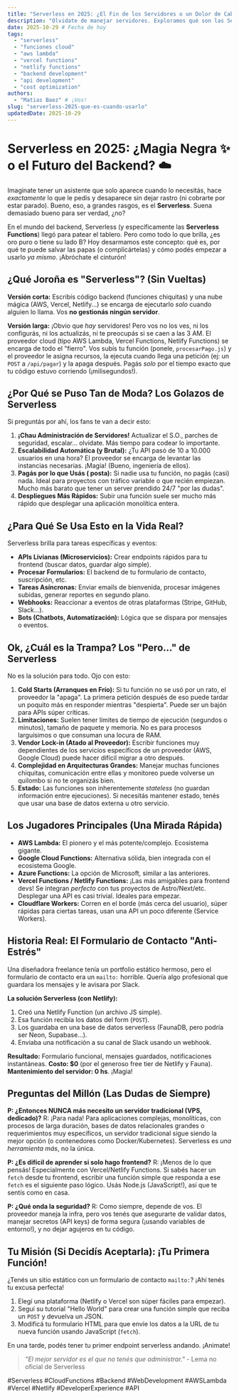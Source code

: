 ```yaml
---
title: "Serverless en 2025: ¿El Fin de los Servidores o un Dolor de Cabeza Escondido?"
description: "Olvidate de manejar servidores. Exploramos qué son las Serverless Functions, por qué todos hablan de ellas en 2025, cuándo usarlas (y cuándo no) y cómo empezar sin morir en el intento."
date: 2025-10-29 # Fecha de hoy
tags:
  - "serverless"
  - "funciones cloud"
  - "aws lambda"
  - "vercel functions"
  - "netlify functions"
  - "backend development"
  - "api development"
  - "cost optimization"
authors:
  - "Matias Baez" # ¡Vos!
slug: "serverless-2025-que-es-cuando-usarlo"
updatedDate: 2025-10-29
---
```


# Serverless en 2025: ¿Magia Negra ✨ o el Futuro del Backend? ☁️

Imaginate tener un asistente que solo aparece cuando lo necesitás, hace *exactamente* lo que le pedís y desaparece sin dejar rastro (ni cobrarte por estar parado). Bueno, eso, a grandes rasgos, es el **Serverless**. Suena demasiado bueno para ser verdad, ¿no?

En el mundo del backend, Serverless (y específicamente las **Serverless Functions**) llegó para patear el tablero. Pero como todo lo que brilla, ¿es oro puro o tiene su lado B? Hoy desarmamos este concepto: qué es, por qué te puede salvar las papas (o complicártelas) y cómo podés empezar a usarlo *ya mismo*. ¡Abróchate el cinturón!

## ¿Qué Joroña es "Serverless"? (Sin Vueltas)

**Versión corta:** Escribís código backend (funciones chiquitas) y una nube mágica (AWS, Vercel, Netlify...) se encarga de ejecutarlo *solo* cuando alguien lo llama. Vos **no gestionás ningún servidor**.

**Versión larga:** ¡Obvio que *hay* servidores! Pero vos no los ves, ni los configurás, ni los actualizás, ni te preocupás si se caen a las 3 AM. El proveedor cloud (tipo AWS Lambda, Vercel Functions, Netlify Functions) se encarga de todo el "fierro". Vos subís tu función (ponele, `procesarPago.js`) y el proveedor le asigna recursos, la ejecuta cuando llega una petición (ej: un `POST` a `/api/pagar`) y la apaga después. Pagás *solo* por el tiempo exacto que tu código estuvo corriendo (¡milisegundos!).

## ¿Por Qué se Puso Tan de Moda? Los Golazos de Serverless

Si preguntás por ahí, los fans te van a decir esto:

1.  **¡Chau Administración de Servidores!** Actualizar el S.O., parches de seguridad, escalar... olvidate. Más tiempo para codear lo importante.
2.  **Escalabilidad Automática (y Brutal):** ¿Tu API pasó de 10 a 10.000 usuarios en una hora? El proveedor se encarga de levantar las instancias necesarias. ¡Magia! (Bueno, ingeniería de ellos).
3.  **Pagás por lo que Usás ( posta):** Si nadie usa tu función, no pagás (casi) nada. Ideal para proyectos con tráfico variable o que recién empiezan. Mucho más barato que tener un server prendido 24/7 "por las dudas".
4.  **Despliegues Más Rápidos:** Subir una función suele ser mucho más rápido que desplegar una aplicación monolítica entera.

## ¿Para Qué Se Usa Esto en la Vida Real?

Serverless brilla para tareas específicas y eventos:

* **APIs Livianas (Microservicios):** Crear endpoints rápidos para tu frontend (buscar datos, guardar algo simple).
* **Procesar Formularios:** El backend de tu formulario de contacto, suscripción, etc.
* **Tareas Asíncronas:** Enviar emails de bienvenida, procesar imágenes subidas, generar reportes en segundo plano.
* **Webhooks:** Reaccionar a eventos de otras plataformas (Stripe, GitHub, Slack...).
* **Bots (Chatbots, Automatización):** Lógica que se dispara por mensajes o eventos.

## Ok, ¿Cuál es la Trampa? Los "Pero..." de Serverless

No es la solución para todo. Ojo con esto:

1.  **Cold Starts (Arranques en Frío):** Si tu función no se usó por un rato, el proveedor la "apaga". La primera petición después de eso puede tardar un poquito más en responder mientras "despierta". Puede ser un bajón para APIs súper críticas.
2.  **Limitaciones:** Suelen tener límites de tiempo de ejecución (segundos o minutos), tamaño de paquete y memoria. No es para procesos larguísimos o que consuman una locura de RAM.
3.  **Vendor Lock-in (Atado al Proveedor):** Escribir funciones muy dependientes de los servicios específicos de un proveedor (AWS, Google Cloud) puede hacer difícil migrar a otro después.
4.  **Complejidad en Arquitecturas Grandes:** Manejar muchas funciones chiquitas, comunicación entre ellas y monitoreo puede volverse un quilombo si no te organizás bien.
5.  **Estado:** Las funciones son inherentemente *stateless* (no guardan información entre ejecuciones). Si necesitás mantener estado, tenés que usar una base de datos externa u otro servicio.

## Los Jugadores Principales (Una Mirada Rápida)

* **AWS Lambda:** El pionero y el más potente/complejo. Ecosistema gigante.
* **Google Cloud Functions:** Alternativa sólida, bien integrada con el ecosistema Google.
* **Azure Functions:** La opción de Microsoft, similar a las anteriores.
* **Vercel Functions / Netlify Functions:** ¡Las más amigables para frontend devs! Se integran *perfecto* con tus proyectos de Astro/Next/etc. Desplegar una API es casi trivial. Ideales para empezar.
* **Cloudflare Workers:** Corren en el borde (más cerca del usuario), súper rápidas para ciertas tareas, usan una API un poco diferente (Service Workers).

## Historia Real: El Formulario de Contacto "Anti-Estrés"

Una diseñadora freelance tenía un portfolio estático hermoso, pero el formulario de contacto era un `mailto:` horrible. Quería algo profesional que guardara los mensajes y le avisara por Slack.

**La solución Serverless (con Netlify):**
1. Creó una Netlify Function (un archivo JS simple).
2. Esa función recibía los datos del form (`POST`).
3. Los guardaba en una base de datos serverless (FaunaDB, pero podría ser Neon, Supabase...).
4. Enviaba una notificación a su canal de Slack usando un webhook.

**Resultado:** Formulario funcional, mensajes guardados, notificaciones instantáneas. **Costo: $0** (por el generoso free tier de Netlify y Fauna). **Mantenimiento del servidor: 0 hs**. ¡Magia!

## Preguntas del Millón (Las Dudas de Siempre)

**P: ¿Entonces NUNCA más necesito un servidor tradicional (VPS, dedicado)?**
R: ¡Para nada! Para aplicaciones complejas, monolíticas, con procesos de larga duración, bases de datos relacionales grandes o requerimientos muy específicos, un servidor tradicional sigue siendo la mejor opción (o contenedores como Docker/Kubernetes). Serverless es *una herramienta más*, no la única.

**P: ¿Es difícil de aprender si solo hago frontend?**
R: ¡Menos de lo que pensás! Especialmente con Vercel/Netlify Functions. Si sabés hacer un `fetch` desde tu frontend, escribir una función simple que responda a ese `fetch` es el siguiente paso lógico. Usás Node.js (JavaScript!), así que te sentís como en casa.

**P: ¿Qué onda la seguridad?**
R: Como siempre, depende de vos. El proveedor maneja la infra, pero vos tenés que asegurarte de validar datos, manejar secretos (API keys) de forma segura (¡usando variables de entorno!), y no dejar agujeros en tu código.

## Tu Misión (Si Decidís Aceptarla): ¡Tu Primera Función!

¿Tenés un sitio estático con un formulario de contacto `mailto:`? ¡Ahí tenés tu excusa perfecta!
1. Elegí una plataforma (Netlify o Vercel son súper fáciles para empezar).
2. Seguí su tutorial "Hello World" para crear una función simple que reciba un `POST` y devuelva un JSON.
3. Modificá tu formulario HTML para que envíe los datos a la URL de tu nueva función usando JavaScript (`fetch`).

En una tarde, podés tener tu primer endpoint serverless andando. ¡Animate!

> _"El mejor servidor es el que no tenés que administrar."_ - Lema no oficial de Serverless

#Serverless #CloudFunctions #Backend #WebDevelopment #AWSLambda #Vercel #Netlify #DeveloperExperience #API